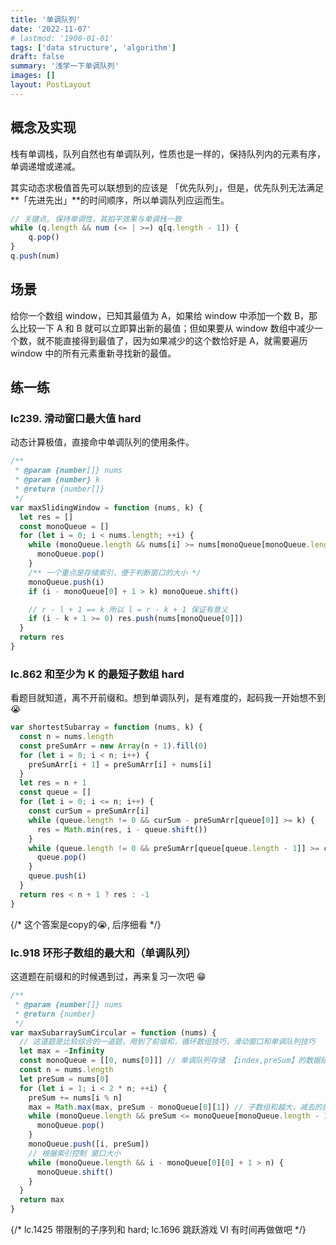 ```yaml
---
title: '单调队列'
date: '2022-11-07'
# lastmod: '1900-01-01'
tags: ['data structure', 'algorithm']
draft: false
summary: '浅学一下单调队列'
images: []
layout: PostLayout
---
```


## 概念及实现

栈有单调栈，队列自然也有单调队列，性质也是一样的，保持队列内的元素有序，单调递增或递减。

其实动态求极值首先可以联想到的应该是 「优先队列」，但是，优先队列无法满足**「先进先出」**的时间顺序，所以单调队列应运而生。

```js
// 关键点, 保持单调性，其拍平效果与单调栈一致
while (q.length && num (<= | >=) q[q.length - 1]) {
    q.pop()
}
q.push(num)
```

## 场景

给你一个数组 window，已知其最值为 A，如果给 window 中添加一个数 B，那么比较一下 A 和 B 就可以立即算出新的最值；但如果要从 window 数组中减少一个数，就不能直接得到最值了，因为如果减少的这个数恰好是 A，就需要遍历 window 中的所有元素重新寻找新的最值。

## 练一练

### lc239. 滑动窗口最大值 hard

动态计算极值，直接命中单调队列的使用条件。

```js
/**
 * @param {number[]} nums
 * @param {number} k
 * @return {number[]}
 */
var maxSlidingWindow = function (nums, k) {
  let res = []
  const monoQueue = []
  for (let i = 0; i < nums.length; ++i) {
    while (monoQueue.length && nums[i] >= nums[monoQueue[monoQueue.length - 1]]) {
      monoQueue.pop()
    }
    /** 一个重点是存储索引，便于判断窗口的大小 */
    monoQueue.push(i)
    if (i - monoQueue[0] + 1 > k) monoQueue.shift()

    // r - l + 1 == k 所以 l = r - k + 1 保证有意义
    if (i - k + 1 >= 0) res.push(nums[monoQueue[0]])
  }
  return res
}
```

### lc.862 和至少为 K 的最短子数组 hard

看题目就知道，离不开前缀和。想到单调队列，是有难度的，起码我一开始想不到 😭

```js
var shortestSubarray = function (nums, k) {
  const n = nums.length
  const preSumArr = new Array(n + 1).fill(0)
  for (let i = 0; i < n; i++) {
    preSumArr[i + 1] = preSumArr[i] + nums[i]
  }
  let res = n + 1
  const queue = []
  for (let i = 0; i <= n; i++) {
    const curSum = preSumArr[i]
    while (queue.length != 0 && curSum - preSumArr[queue[0]] >= k) {
      res = Math.min(res, i - queue.shift())
    }
    while (queue.length != 0 && preSumArr[queue[queue.length - 1]] >= curSum) {
      queue.pop()
    }
    queue.push(i)
  }
  return res < n + 1 ? res : -1
}
```
{/* 这个答案是copy的😭, 后序细看 */}

### lc.918 环形子数组的最大和（单调队列）

这道题在前缀和的时候遇到过，再来复习一次吧 😁

```js
/**
 * @param {number[]} nums
 * @return {number}
 */
var maxSubarraySumCircular = function (nums) {
  // 这道题是比较综合的一道题，用到了前缀和，循环数组技巧，滑动窗口和单调队列技巧
  let max = -Infinity
  const monoQueue = [[0, nums[0]]] // 单调队列存储 【index,preSum】的数据结构
  const n = nums.length
  let preSum = nums[0]
  for (let i = 1; i < 2 * n; ++i) {
    preSum += nums[i % n]
    max = Math.max(max, preSum - monoQueue[0][1]) // 子数组和越大，减去的就应该越小
    while (monoQueue.length && preSum <= monoQueue[monoQueue.length - 1][1]) {
      monoQueue.pop()
    }
    monoQueue.push([i, preSum])
    // 根据索引控制 窗口大小
    while (monoQueue.length && i - monoQueue[0][0] + 1 > n) {
      monoQueue.shift()
    }
  }
  return max
}
```

{/* lc.1425 带限制的子序列和 hard; lc.1696 跳跃游戏 VI  有时间再做做吧 */}